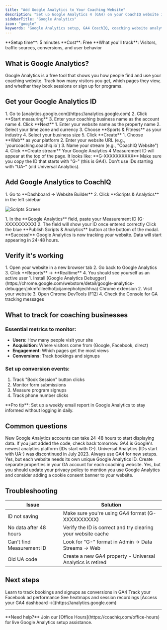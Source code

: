 ```yaml
---
title: "Add Google Analytics to Your Coaching Website"
description: "Set up Google Analytics 4 (GA4) on your CoachIQ website in 5 minutes. Track visitors, measure conversions, and grow your coaching business with data."
sidebarTitle: "Google Analytics"
icon: "google"
keywords: "Google Analytics setup, GA4 CoachIQ, coaching website analytics, track website visitors, Google Analytics ID"
---
```


<Info>
**Setup time**: 5 minutes  
**Cost**: Free  
**What you'll track**: Visitors, traffic sources, conversions, and user behavior
</Info>

## What is Google Analytics?

Google Analytics is a free tool that shows you how people find and use your coaching website. Track how many visitors you get, which pages they view, and whether they book sessions or sign up for programs.

## Get your Google Analytics ID

<Steps>
<Step title="Create a Google Analytics account">
1. Go to [analytics.google.com](https://analytics.google.com)
2. Click **Start measuring**
3. Enter your coaching business name as the account name
4. Click **Next**
</Step>

<Step title="Set up your property">
1. Enter your website name as the property name
2. Select your time zone and currency
3. Choose **Sports & Fitness** as your industry
4. Select your business size
5. Click **Create**
</Step>

<Step title="Create a web data stream">
1. Choose **Web** as your platform
2. Enter your website URL (e.g., `yourcoaching.coachiq.io`)
3. Name your stream (e.g., "CoachIQ Website")
4. Click **Create stream**
</Step>

<Step title="Copy your Measurement ID">
Your Google Analytics 4 Measurement ID will appear at the top of the page.
It looks like: **G-XXXXXXXXXX**

<Warning>
Make sure you copy the ID that starts with "G-" (this is GA4). Don't use IDs starting with "UA-" (old Universal Analytics).
</Warning>
</Step>
</Steps>

## Add Google Analytics to CoachIQ

<Steps>
<Step title="Open Scripts & Analytics">
1. Go to **Dashboard → Website Builder**
2. Click **Scripts & Analytics** in the left sidebar

![Scripts Screen](/images/scriptsscreen.png)
</Step>

<Step title="Paste your Analytics ID">
1. In the **Google Analytics** field, paste your Measurement ID (G-XXXXXXXXXX)
2. The field will show your ID once entered correctly
</Step>

<Step title="Publish your changes">
Click the blue **Publish Scripts & Analytics** button at the bottom of the modal.

<Check>
**Success!** Google Analytics is now tracking your website. Data will start appearing in 24-48 hours.
</Check>
</Step>
</Steps>

## Verify it's working

<Tabs>
<Tab title="Quick Check">
1. Open your website in a new browser tab
2. Go back to Google Analytics
3. Click **Reports** → **Realtime**
4. You should see yourself as an active user
</Tab>

<Tab title="Use GA Debugger">
1. Install [Google Analytics Debugger](https://chrome.google.com/webstore/detail/google-analytics-debugger/jnkmfdileelhofjcijamephohjechhna) Chrome extension
2. Visit your website
3. Open Chrome DevTools (F12)
4. Check the Console for GA tracking messages
</Tab>
</Tabs>

## What to track for coaching businesses

### Essential metrics to monitor:
- **Users**: How many people visit your site
- **Acquisition**: Where visitors come from (Google, Facebook, direct)
- **Engagement**: Which pages get the most views
- **Conversions**: Track bookings and signups

### Set up conversion events:
1. Track "Book Session" button clicks
2. Monitor form submissions
3. Measure program signups
4. Track phone number clicks

<Tip>
**Pro tip**: Set up a weekly email report in Google Analytics to stay informed without logging in daily.
</Tip>

## Common questions

<AccordionGroup>
<Accordion title="Why isn't my data showing?">
New Google Analytics accounts can take 24-48 hours to start displaying data. If you just added the code, check back tomorrow.
</Accordion>

<Accordion title="What's the difference between GA4 and Universal Analytics?">
GA4 is Google's newest analytics platform (IDs start with G-). Universal Analytics (IDs start with UA-) was discontinued in July 2023. Always use GA4 for new setups.
</Accordion>

<Accordion title="Can I track multiple websites?">
Yes, but each website needs its own unique Google Analytics ID. Create separate properties in your GA account for each coaching website.
</Accordion>

<Accordion title="Is Google Analytics GDPR compliant?">
Yes, but you should update your privacy policy to mention you use Google Analytics and consider adding a cookie consent banner to your website.
</Accordion>
</AccordionGroup>

## Troubleshooting

| Issue | Solution |
|-------|----------|
| ID not saving | Make sure you're using GA4 format (G-XXXXXXXXXX) |
| No data after 48 hours | Verify the ID is correct and try clearing your website cache |
| Can't find Measurement ID | Look for "G-" format in Admin → Data Streams → Web |
| Old UA code | Create a new GA4 property - Universal Analytics is retired |

## Next steps

<CardGroup cols={2}>
<Card title="Set conversion goals" icon="target">
Learn to track bookings and signups as conversions in GA4
</Card>

<Card title="Add Facebook Pixel" icon="facebook" href="/website/analytics-tracking/facebook-pixel">
Track your Facebook ad performance
</Card>

<Card title="Install Microsoft Clarity" icon="microsoft" href="/website/analytics-tracking/clarity-microsoft">
See heatmaps and session recordings
</Card>

<Card title="View your analytics" icon="chart-line">
[Access your GA4 dashboard →](https://analytics.google.com)
</Card>
</CardGroup>

---

<Note>
**Need help?** Join our [Office Hours](https://coachiq.com/office-hours) for live Google Analytics setup assistance.
</Note>
